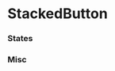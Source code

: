 

<Meta title="Components/Interactive/StackedButton" decorators={[withKnobs]} component={StackedButton} />

# StackedButton

<Story name="Knobs">
  <StackedButton
    disabled={boolean('disabled', false)}
    Icon={StarFilledIcon}
    label={text('Text', 'Stacked Button')}
    hasCaret={boolean('hasCaret', false)}
  />
</Story>

<Props of={StackedButton} />

### States

<Story name="States">
  <React.Fragment>
    <div className="margin--bottom--half display--inlineBlock">
      <StackedButton Icon={SalesforceIcon} label="Lorem" />
    </div>
    <div className="margin--bottom--half display--inlineBlock">
      <StackedButton Icon={SalesforceIcon} label="Lorem Ipsum Dolor" />
    </div>
    <div className="margin--bottom--half display--inlineBlock">
      <StackedButton Icon={SalesforceIcon} disabled label="Lorem Ipsum (Disabled)" />
    </div>
    <div className="margin--bottom--half display--inlineBlock">
      <StackedButton Icon={SalesforceIcon} isActive label="Lorem Ipsum (Active)" />
    </div>
  </React.Fragment>
</Story>


### Misc

<Story name="Miscellaneous">
  <StackedButton
    Icon={CollectionPublicIcon}
    label="Add to Collections"
    hasCaret
  />
</Story>
